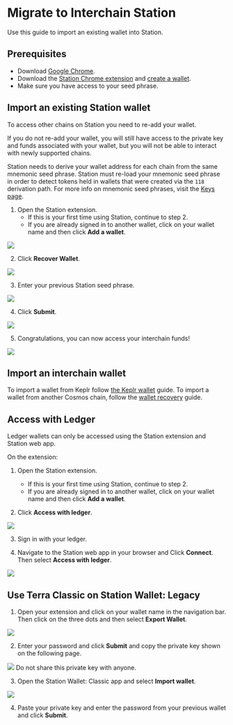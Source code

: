 
# Migrate to Interchain Station

Use this guide to import an existing wallet into Station.

## Prerequisites

- Download [Google Chrome](https://www.google.com/chrome/).
- Download the [Station Chrome extension](download/station-extension.mdx) and [create a wallet](download/station-extension.mdx#create-a-wallet).
- Make sure you have access to your seed phrase.

## Import an existing Station wallet

To access other chains on Station you need to re-add your wallet.

If you do not re-add your wallet, you will still have access to the private key and funds associated with your wallet, but you will not be able to interact with newly supported chains.

<Admonition type="caution" icon="ℹ️">

Station needs to derive your wallet address for each chain from the same mnemonic seed phrase. Station must re-load your mnemonic seed phrase in order to detect tokens held in wallets that were created via the `118` derivation path. For more info on mnemonic seed phrases, visit the [Keys page](../../../docs/develop/feather-js/keys.mdx#mnemonickey).

</Admonition>

1. Open the Station extension.
   - If this is your first time using Station, continue to step 2.
   - If you are already signed in to another wallet, click on your wallet name and then click **Add a wallet**.

<img className="readme-img-sm" src="/img/screens/extension/switch-wallet.png" />

2. Click **Recover Wallet**.

<img className="readme-img-sm" src="/img/screens/extension/connect.png" />

3. Enter your previous Station seed phrase.

<img className="readme-img-sm" src="/img/screens/extension/recover.png" />

4. Click **Submit**.

<img
  className="readme-img-sm"
  src="/img/screens/extension/recover-success.png"
/>

5. Congratulations, you can now access your interchain funds!

<img className="readme-img-sm" src="/img/screens/extension/home.png" />

## Import an interchain wallet

To import a wallet from Keplr follow [the Keplr wallet](keplr.mdx) guide. To import a wallet from another Cosmos chain, follow the [wallet recovery](wallet.mdx#recover-a-wallet-using-a-seed-phrase) guide.

## Access with Ledger

<Admonition type="caution" icon="☢️">

Ledger wallets can only be accessed using the Station extension and Station web app.

</Admonition>

On the extension:

1. Open the Station extension.

   - If this is your first time using Station, continue to step 2.
   - If you are already signed in to another wallet, click on your wallet name and then click **Add a wallet**.

2. Click **Access with ledger**.

<img className="readme-img-sm" src="/img/screens/extension/connect.png" />

3. Sign in with your ledger.

4. Navigate to the Station web app in your browser and Click **Connect**. Then select **Access with ledger**.

<img className="readme-img-sm" src="/img/screens/webapp/connect-modal.png" />

## Use Terra Classic on Station Wallet: Legacy

1. Open your extension and click on your wallet name in the navigation bar. Then click on the three dots and then select **Export Wallet**.

<img className="readme-img-sm" src="/img/screens/extension/switch-wallet.png" />

2. Enter your password and click **Submit** and copy the private key shown on the following page.

<img className="readme-img-sm" src="/img/screens/extension/export-wallet.png" />

<Admonition type="caution" icon="☢️">
  Do not share this private key with anyone.
</Admonition>

3. Open the Station Wallet: Classic app and select **Import wallet**.

<img className="readme-img-sm" src="/img/screens/extension/import-wallet.png" />

4. Paste your private key and enter the password from your previous wallet and click **Submit**.
